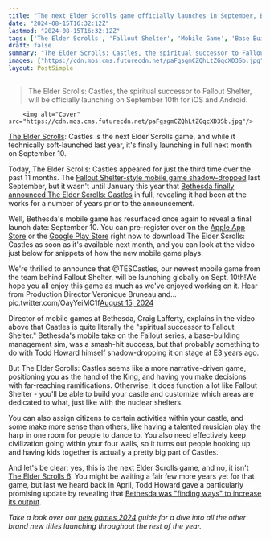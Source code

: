 ```yaml
---
title: "The next Elder Scrolls game officially launches in September, Bethesda opens pre-registration for 'spiritual successor to Fallout Shelter' that feels like management sim Skyrim"
date: "2024-08-15T16:32:12Z"
lastmod: "2024-08-15T16:32:12Z"
tags: ['The Elder Scrolls', 'Fallout Shelter', 'Mobile Game', 'Base Building', 'Management Sim', 'Narrative Driven Game']
draft: false
summary: "The Elder Scrolls: Castles, the spiritual successor to Fallout Shelter, will be officially launching on September 10th for iOS and Android."
images: ["https://cdn.mos.cms.futurecdn.net/paFgsgmCZQhLtZGqcXD3Sb.jpg"]
layout: PostSimple
---
```

> The Elder Scrolls: Castles, the spiritual successor to Fallout Shelter, will be officially launching on September 10th for iOS and Android.


        <img alt="Cover" src="https://cdn.mos.cms.futurecdn.net/paFgsgmCZQhLtZGqcXD3Sb.jpg"/>
        
[The Elder Scrolls](https://www.gamesradar.com/tag/the-elder-scrolls/): Castles is the next Elder Scrolls game, and while it technically soft-launched last year, it's finally launching in full next month on September 10.

Today, The Elder Scrolls: Castles appeared for just the third time over the past 11 months. The [Fallout Shelter-style mobile game shadow-dropped](https://www.gamesradar.com/a-new-elder-scrolls-game-just-shadow-dropped-and-its-basically-fallout-shelter-skyrim-edition/) last September, but it wasn't until January this year that [Bethesda finally announced The Elder Scrolls: Castles](https://www.gamesradar.com/bethesda-finally-announces-new-elder-scrolls-game-that-soft-launched-3-months-ago/) in full, revealing it had been at the works for a number of years prior to the announcement.

Well, Bethesda's mobile game has resurfaced once again to reveal a final launch date: September 10. You can pre-register over on the [Apple App Store](https://go.redirectingat.com/?id=92X1161492&xcust=grd_us_1141018185493462292&xs=1&url=https%3A%2F%2Fapps.apple.com%2Fus%2Fapp%2Fthe-elder-scrolls-castles%2Fid1594657136%3Fmt%3D8&sref=https%3A%2F%2Fwww.gamesradar.com%2Fgames%2Fthe-elder-scrolls%2Fthe-next-elder-scrolls-game-officially-launches-in-september-bethesda-opens-pre-registration-for-spiritual-successor-to-fallout-shelter-that-feels-like-management-sim-skyrim) or the [Google Play Store](https://play.google.com/store/apps/details?id=com.bethsoft.stronghold&hl=en_GB&pli=1) right now to download The Elder Scrolls: Castles as soon as it's available next month, and you can look at the video just below for snippets of how the new mobile game plays.

We're thrilled to announce that @TESCastles, our newest mobile game from the team behind Fallout Shelter, will be launching globally on Sept. 10th!We hope you all enjoy this game as much as we've enjoyed working on it. Hear from Production Director Veronique Bruneau and… pic.twitter.com/OayYeiMC1f[August 15, 2024](https://twitter.com/BethesdaStudios/status/1824098856260235507)

Director of mobile games at Bethesda, Craig Lafferty, explains in the video above that Castles is quite literally the "spiritual successor to Fallout Shelter." Bethesda's mobile take on the Fallout series, a base-building management sim, was a smash-hit success, but that probably something to do with Todd Howard himself shadow-dropping it on stage at E3 years ago.

But The Elder Scrolls: Castles seems like a more narrative-driven game, positioning you as the hand of the King, and having you make decisions with far-reaching ramifications. Otherwise, it does function a lot like Fallout Shelter - you'll be able to build your castle and customize which areas are dedicated to what, just like with the nuclear shelters.

You can also assign citizens to certain activities within your castle, and some make more sense than others, like having a talented musician play the harp in one room for people to dance to. You also need effectively keep civilization going within your four walls, so it turns out people hooking up and having kids together is actually a pretty big part of Castles.

And let's be clear: yes, this is the next Elder Scrolls game, and no, it isn't [The Elder Scrolls 6](https://www.gamesradar.com/elder-scrolls-6-release-date-location-news-races/). You might be waiting a fair few more years yet for that game, but last we heard back in April, Todd Howard gave a particularly promising update by revealing that [Bethesda was "finding ways" to increase its output](https://www.gamesradar.com/games/the-elder-scrolls/we-may-live-long-enough-to-see-the-elder-scrolls-6-and-fallout-5-after-all-todd-howard-says-bethesda-is-finding-ways-to-increase-our-output/). 

*Take a look over our *[<em>new games 2024</em>](https://www.gamesradar.com/video-game-release-dates/)* guide for a dive into all the other brand new titles launching throughout the rest of the year.*
        